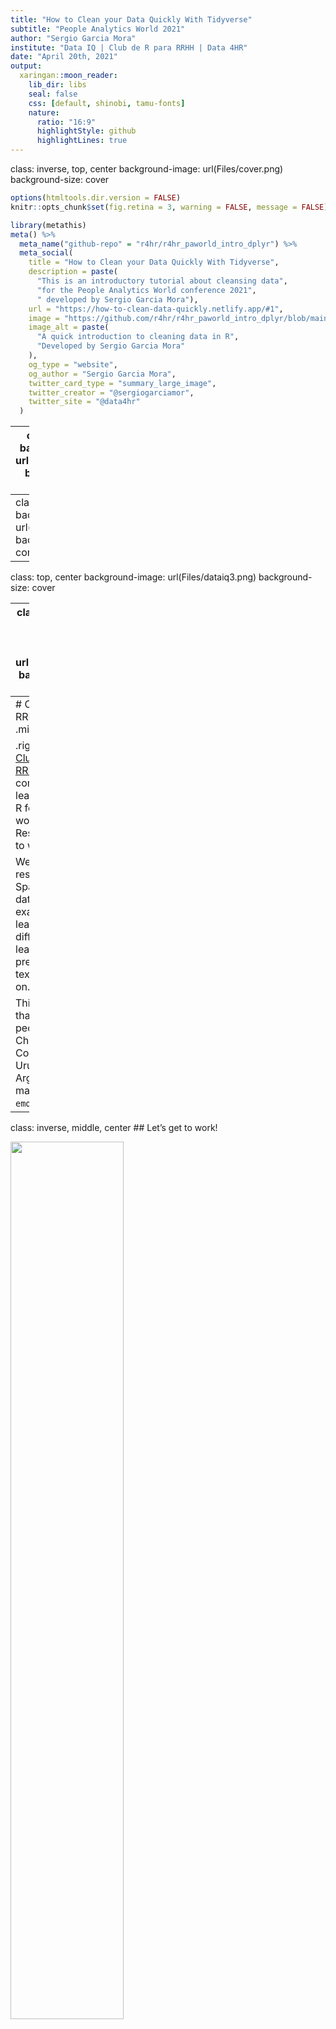 ```yaml
---
title: "How to Clean your Data Quickly With Tidyverse"
subtitle: "People Analytics World 2021"
author: "Sergio Garcia Mora"
institute: "Data IQ | Club de R para RRHH | Data 4HR"
date: "April 20th, 2021"
output:
  xaringan::moon_reader:
    lib_dir: libs
    seal: false
    css: [default, shinobi, tamu-fonts]
    nature:
      ratio: "16:9"
      highlightStyle: github
      highlightLines: true
---
```


class: inverse, top, center
background-image: url(Files/cover.png)
background-size: cover

```r
options(htmltools.dir.version = FALSE)
knitr::opts_chunk$set(fig.retina = 3, warning = FALSE, message = FALSE)
```



```r
library(metathis)
meta() %>%
  meta_name("github-repo" = "r4hr/r4hr_paworld_intro_dplyr") %>% 
  meta_social(
    title = "How to Clean your Data Quickly With Tidyverse",
    description = paste(
      "This is an introductory tutorial about cleansing data",
      "for the People Analytics World conference 2021",
      " developed by Sergio Garcia Mora"),
    url = "https://how-to-clean-data-quickly.netlify.app/#1",
    image = "https://github.com/r4hr/r4hr_paworld_intro_dplyr/blob/main/Files/cover.png",
    image_alt = paste(
      "A quick introduction to cleaning data in R", 
      "Developed by Sergio Garcia Mora"
    ),
    og_type = "website",
    og_author = "Sergio Garcia Mora",
    twitter_card_type = "summary_large_image",
    twitter_creator = "@sergiogarciamor",
    twitter_site = "@data4hr"
  )
```
---
class: top, center
background-image: url(Files/dataiq1.png)
background-size: contain


---
class:  top, center
background-image: url(Files/dataiq2.png)
background-size: contain

---

class: top, center
background-image: url(Files/dataiq3.png)
background-size: cover

---
class: inverse, top, center
background-image: url(Files/team.png)
background-size: cover

---
# Club de R para RRHH
.left-column[
.middle[
<img src="Files/clubder.png" />
]
]

.right-column[
The [Club de R para RRHH](https://linktr.ee/r4hrclub) is a community for learning to code in R for people who work in Human Resources or aspire to work in this field.

We develop resources in Spanish, use HR data in our examples, and we learn how to use different packages, learn how to make predictive analysis, text mining and so on.

This is a project that has gathered people from Perú, Chile, Paraguay, Colombia, Spain, Uruguay, Panamá, Argentina and many more `r emo::ji("globe")`.
]

---
class: inverse, middle, center
## Let's get to work!

<img src="https://media.giphy.com/media/3o7TKUM3IgJBX2as9O/giphy.gif" width="60%"/>


---
# The R language
## Projects

Working with projects in RStudio makes everything simpler. RStudio Projects create a local folder in your computer in which every file, script, and resources will be saved there, in a more organized way.

--

To create a project go to:
* *File*
  * *New project*

And then write the name of the new folder.

.pull-left[<img src="Files/new_project.png" width="60%" />]


.pull-rigt[<img src="Files/new_projecto.png" width="30%" />]

---
# What's a R package?

R is a open source language, that became very popular for analyzing data and statistical analysis. Nowadays it has a wide range of aplications and uses beyond statistics.

--

*Packages* are a sort of 'extensions' that expand R base capabilities and allows us to make specific things in a easy way. Pablo Tiscornia made a great analogy to explain the difference what packages are.

--

.pull-left[
<img src="Files/R2.png" width="85%" />
]

--
.pull-right[
<img src="Files/R4.png" />
]

---
# Tidy data

.left-column[
<img src="Files/mess.png" />
]

.right-column[
Data in tutorials is perfect, neat, and clean. And everytime you try to replicate the same analyisis with your own data, things rarely work in the same way, and you end up spending a lot of time getting your data right to run an analysis... in Excel `r emo::ji("doubt")`
]
--
.right-column[
That's why cleaning and tidying your data explains from 60 al 80% of the time of any Analytics project. This process is known as *data cleansing* or *data wrangling*. **Tidyverse** is collection of packages that allow us to get our **tidy data** to develop our analysis. There are some **tidy data principles** we all need to know:
]
--
.right-column[
1. Each variable must have its own column.
2. Each observation must have its own row.
3. Each value must have its own cell.
]

---
background-color: #BDCBD4
# Tidyverse

Tidyverse is a collection of packaged for cleaning, transforming, manipulating and wrangling data. 

.center[<img src="Files/tidyverse_packs.jpeg" width="40%"/>]

To start using we have to install it. This is a one time process, and all you have to do is type in your RStudio console
```r

# Install tidyverse packages for the first time
install.packages("tidyverse")

```

---
# Tidyverse

Once the package is installed, we need to load or "activate" the package in order to use its functions. We need the `library()` function to do it.

```r
# Load tiverse packages
library(tidyverse)
```

---
## dplyr

.left-column[
<img src="https://i.redd.it/w2km14a81yy41.png" />
]

.right-column[
**dplyr** is the main package of the *tidyverse* collection for *data wrangling*.

One of the reasons it became so popular is that its functions emulates our colloquial way to approach a problem.

Another important factor is that the function names are straight forward to comprehend what they do, and the logic and parameters in most of them are very similar.

That means when you understand the basics of one function you get an idea of how they all work.
]

---
## dplyr, an example

Let's take a look into a dplyr's sequence:

Let's say you have a salary survey and you want to know the mean salary for HR positions. Can you tell me the steps of this script?:

--

```r
hr_data %>%                               # Call the dataframe
  select(position, salary) %>%            # Picks columns to analyse
  filter(salary < 500000) %>%             # Filter salaries below $ 500.000
  group_by(position) %>%                  # Groups the results by position
  summarise(mean_salary = mean(salary))   # Calculate mean salary for position
```




---
## The 'pipe' operator

.left-column[
<img src="https://magrittr.tidyverse.org/logo.png" />
]

.right-column[
Did you see this symbol `%>%` in the previous slide? This symbol is known as the **'pipe'** and allows you to write functions as a sequence, making it easier to read and understand the script. This is particularly useful when you're concatenating several steps of functions in your analysis.
]
.right-column[
Let's imagine you want to get a list of HRBP's salaries per industry, organized from highest salary, to the lowest. 
]

--
.right-column[**Steps:**

1. Load data, and select `role`, `base_salary` and `industry`variables.
2. Filter by `role == "HRBP"`
3. Arrange results descendently by `base_salary`.
]
---
## The 'pipe' operator

This is how the codes looks like

```r
# Code WITHOUT the pipe operator
arrange(filter(select(salaries, role, base_salary, industry), role == "HRBP"), desc(base_salary))
```

--

```r
# Code WITH the pipe operator
salaries %>% 
  select(role, base_salary, industry) %>% 
  filter(role == "HRBP") %>% 
  arrange(desc(base_salary))
```

---
class: inverse, middle, center
# Let's get to know our data

---
# `r emo::ji("kiwi")` KIWI: Key Investigation of Wages & Income
## aka HR Salary Survey from Argentina

Last year, with the *Club de R para RRHH* conducted a salary survey across Latin America to know salaries and some other things that we were interested on.

The other reason why we did this survey is because the lack of datasets in Spanish to practice.

In this workshop we'll use a sample of this dataset using data from Argentina. You can see and download the R script a full version of the analysis [in this link](https://rpubs.com/Data4HR/encuesta-kiwi-2020).

---
# The KIWI data

First, we need to load the `tidyverse` package and use a function from the `readr` package to load the data.

```r
library(tidyverse)

# The url link to the location of the dataset
url_link <- "https://raw.githubusercontent.com/r4hr/r4hr_paworld_intro_dplyr/main/salary_survey_ar.csv"

# Load the csv file from GitHub
salaries <- read_delim(url_link,    #<<
                       delim = ";") #<<

```

---
## A `glimpse` into the KIWI data

```r
# Let's explore the structure of the dataset
glimpse(salaries)
```

```r
options(scipen = 999)
```

---
## Let's explore the data

.pull-left[
One of the main things we want to explore are salaries, so, first, we have to know its distribution. Let's plot a histogram.

```r
ggplot(salaries, 
       aes(x = base_salary)) +
  geom_histogram()
```

]

--
.pull-right[
What happened here? `r emo::ji("surprised")`

Let's take a look into the variable.

```r
summary(salaries$base_salary)
```

]